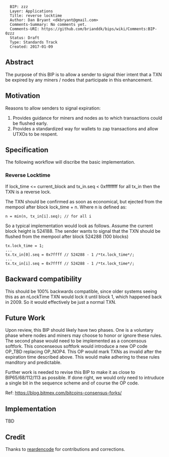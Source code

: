 <pre>
  BIP: zzz
  Layer: Applications
  Title: reverse locktime
  Author: Dan Bryant <dkbryant@gmail.com>
  Comments-Summary: No comments yet.
  Comments-URI: https://github.com/brianddk/bips/wiki/Comments:BIP-0zzz
  Status: Draft
  Type: Standards Track
  Created: 2017-01-09
</pre>

==Abstract==

The purpose of this BIP is to allow a sender to signal thier intent that a TXN be expired by any miners / nodes that participate in this enhancement.

==Motivation==

Reasons to allow senders to signal expiration:

# Provides guidance for miners and nodes as to which transactions could be flushed early.
# Provides a standardized way for wallets to zap transactions and allow UTXOs to be respent.

==Specification==

The following workflow will discribe the basic implementation.

===Reverse Locktime===

If lock_time <= current_block and tx_in.seq < 0xffffffff for all tx_in then the TXN is a reverse lock.

The TXN should be confirmed as soon as economical, but ejected from the mempool after block lock_time + n. Where n is defined as:

 n = min(n, tx_in[i].seq); // for all i

So a typical implementation would look as follows. Assume the current block height is 524188.  The sender wants to signal that the TXN should be flushed from the mempool after block 524288 (100 blocks)

 tx.lock_time = 1;
 ...
 tx.tx_in[0].seq = 0x7ffff // 524288 - 1 /*tx.lock_time*/;
 ...
 tx.tx_in[i].seq = 0x7ffff // 524288 - 1 /*tx.lock_time*/;

==Backward compatibility==

This should be 100% backwards compatible, since older systems seeing this as an nLockTime TXN would lock it until block 1, which happened back in 2009. So it would effectively be just a normal TXN.

==Future Work==

Upon review, this BIP should likely have two phases.  One is a voluntary phase where nodes and miners may choose to honor or ignore these rules.  The second phase would need to be implemented as a concensous softfork.  This concenseous softfork would introduce a new OP code OP_TBD replacing OP_NOP4.  This OP would mark TXNs as invalid after the expiration time described above.  This would make adhering to these rules manditory and predictable.

Further work is needed to revise this BIP to make it as close to BIP65/68/112/113 as possible.  If done right, we would only need to intruduce a single bit in the sequence scheme and of course the OP code.

Ref: https://blog.bitmex.com/bitcoins-consensus-forks/

==Implementation==

TBD

==Credit==

Thanks to [https://github.com/reardencode/ reardencode] for contributions and corrections.

